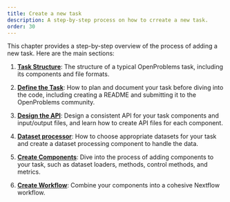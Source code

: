 ```yaml
---
title: Create a new task
description: A step-by-step process on how to crreate a new task.
order: 30
---
```


This chapter provides a step-by-step overview of the process of adding a new task. Here are the main sections:

1. **[Task Structure](task_structure.qmd)**: The structure of a typical OpenProblems task, including its components and file formats.

2. **[Define the Task](define_task.qmd)**: How to plan and document your task before diving into the code, including creating a README and submitting it to the OpenProblems community.

3. **[Design the API](design_api.qmd)**: Design a consistent API for your task components and input/output files, and learn how to create API files for each component.

4. **[Dataset processor](dataset_processor.qmd)**: How to choose appropriate datasets for your task and create a dataset processing component to handle the data.

5. **[Create Components](create_components.qmd)**: Dive into the process of adding components to your task, such as dataset loaders, methods, control methods, and metrics.

6. **[Create Workflow](create_workflow.qmd)**: Combine your components into a cohesive Nextflow workflow.
